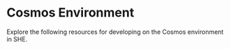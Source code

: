 
# Cosmos Environment

Explore the following resources for developing on the Cosmos environment in SHE.

<Cards>
  <Cards.Card arrow key="cosmwasm-deploy-contract" title="Deploy Contracts" href="/build/cosmwasm-general" />
  <Cards.Card arrow key="cosmwasm-endpoints" title="Endpoints" href="/reference/cosmos" />
  <Cards.Card arrow key="pointer-contracts" title="Pointer Contracts" href="/build/pointer-contracts" />
</Cards>
